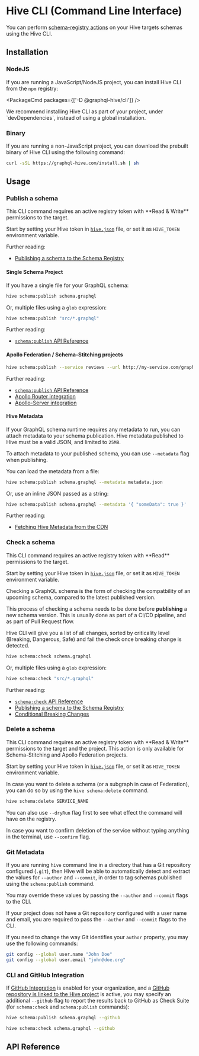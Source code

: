 
# Hive CLI (Command Line Interface)

You can perform [schema-registry actions](/features/schema-registry#actions-on-schemas) on your Hive
targets schemas using the Hive CLI.

## Installation

### NodeJS

If you are running a JavaScript/NodeJS project, you can install Hive CLI from the `npm` registry:

<PackageCmd packages={['-D @graphql-hive/cli']} />

<Callout type="info">
  We recommend installing Hive CLI as part of your project, under `devDependencies`, instead of
  using a global installation.
</Callout>

### Binary

If you are running a non-JavaScript project, you can download the prebuilt binary of Hive CLI using
the following command:

```bash
curl -sSL https://graphql-hive.com/install.sh | sh
```

## Usage

### Publish a schema

<Callout type="info" emoji="🔑">
  This CLI command requires an active registry token with **Read & Write** permissions to the
  target.
</Callout>

Start by setting your Hive token in [`hive.json`](/api-reference/cli#config-file-hivejson) file, or
set it as `HIVE_TOKEN` environment variable.

Further reading:

- [Publishing a schema to the Schema Registry](/features/schema-registry#publish-a-schema)

#### Single Schema Project

If you have a single file for your GraphQL schema:

```bash
hive schema:publish schema.graphql
```

Or, multiple files using a `glob` expression:

```bash
hive schema:publish "src/*.graphql"
```

Further reading:

- [`schema:publish` API Reference](/api-reference/cli#hive-schemapublish-file)

#### Apollo Federation / Schema-Stitching projects

```bash
hive schema:publish --service reviews --url http://my-service.com/graphql schema.graphql
```

Further reading:

- [`schema:publish` API Reference](/api-reference/cli#hive-schemapublish-file)
- [Apollo Router integration](/integrations/apollo-router)
- [Apollo-Server integration](/integrations/apollo-server)

#### Hive Metadata

If your GraphQL schema runtime requires any metadata to run, you can attach metadata to your schema
publication. Hive metadata published to Hive must be a valid JSON, and limited to `25MB`.

To attach metadata to your published schema, you can use `--metadata` flag when publishing.

You can load the metadata from a file:

```bash
hive schema:publish schema.graphql --metadata metadata.json
```

Or, use an inline JSON passed as a string:

```bash
hive schema:publish schema.graphql --metadata '{ "someData": true }'
```

Further reading:

- [Fetching Hive Metadata from the CDN](/features/high-availability-cdn#hive-metadata)

### Check a schema

<Callout type="info" emoji="🔑">
  This CLI command requires an active registry token with **Read** permissions to the target.
</Callout>

Start by setting your Hive token in [`hive.json`](/api-reference/cli#config-file-hivejson) file, or
set it as `HIVE_TOKEN` environment variable.

Checking a GraphQL schema is the form of checking the compatbility of an upcoming schema, compared
to the latest published version.

This process of checking a schema needs to be done before **publishing** a new schema version. This
is usually done as part of a CI/CD pipeline, and as part of Pull Request flow.

Hive CLI will give you a list of all changes, sorted by criticality level (Breaking, Dangerous,
Safe) and fail the check once breaking change is detected.

```bash
hive schema:check schema.graphql
```

Or, multiple files using a `glob` expression:

```bash
hive schema:check "src/*.graphql"
```

Further reading:

- [`schema:check` API Reference](/api-reference/cli#check-a-schema)
- [Publishing a schema to the Schema Registry](/features/schema-registry#publish-a-schema)
- [Conditional Breaking Changes](/management/targets#conditional-breaking-changes)

### Delete a schema

<Callout type="info" emoji="🔑">
  This CLI command requires an active registry token with **Read & Write** permissions to the target
  and the project.
</Callout>

<Callout type="info">
  This action is only available for Schema-Stitching and Apollo Federation projects.
</Callout>

Start by setting your Hive token in [`hive.json`](/api-reference/cli#config-file-hivejson) file, or
set it as `HIVE_TOKEN` environment variable.

In case you want to delete a schema (or a subgraph in case of Federation), you can do so by using
the `hive schema:delete` command.

```bash
hive schema:delete SERVICE_NAME
```

<Callout>

You can also use `--dryRun` flag first to see what effect the command will have on the registry.

In case you want to confirm deletion of the service without typing anything in the terminal, use
`--confirm` flag.

</Callout>

### Git Metadata

If you are running `hive` command line in a directory that has a Git repository configured (`.git`),
then Hive will be able to automatically detect and extract the values for `--author` and `--commit`,
in order to tag schemas published using the `schema:publish` command.

You may override these values by passing the `--author` and `--commit` flags to the CLI.

If your project does not have a Git repository configured with a user name and email, you are
required to pass the `--author` and `--commit` flags to the CLI.

<Callout type="info">

If you need to change the way Git identifies your `author` property, you may use the following
commands:

```bash
git config --global user.name "John Doe"
git config --global user.email "john@doe.org"
```

</Callout>

### CLI and GitHub Integration

If [GitHub Integration](/management/organizations#github) is enabled for your organization, and a
[GitHub repository is linked to the Hive project](/management/projects#github-repository) is active,
you may specify an additional `--github` flag to report the results back to GitHub as Check Suite
(for `schema:check` and `schema:publish` commands):

```bash
hive schema:publish schema.graphql --github
```

```bash
hive schema:check schema.graphql --github
```

## API Reference
